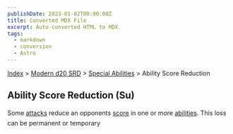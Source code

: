 ```yaml
---
publishDate: 2023-01-02T00:00:00Z
title: Converted MDX File
excerpt: Auto-converted HTML to MDX.
tags:
  - markdown
  - conversion
  - Astro
---
```






[Index](-index) > [Modern d20 SRD](modern-d20-srd-index) > [Special Abilities](modern-d20-srd-special-abilities-index) > Ability Score Reduction




## Ability Score Reduction (Su)


Some [attacks](modern-d20-srd-combat-attack-actions) reduce an opponents [score](modern-d20-srd-basics-ability-scores) in one or more [abilities](modern-d20-srd-basics-ability-scores). This loss can be permanent or temporary



